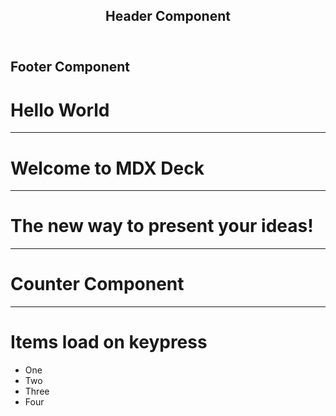 

<Header>

## Header Component

</Header>

<Footer>

## Footer Component

</Footer>

# Hello World

---

# Welcome to MDX Deck

---

# The new way to present your ideas!

---

# Counter Component

<Counter />

---

# Items load on keypress

<Steps>

- One
- Two
- Three
- Four

</Steps>